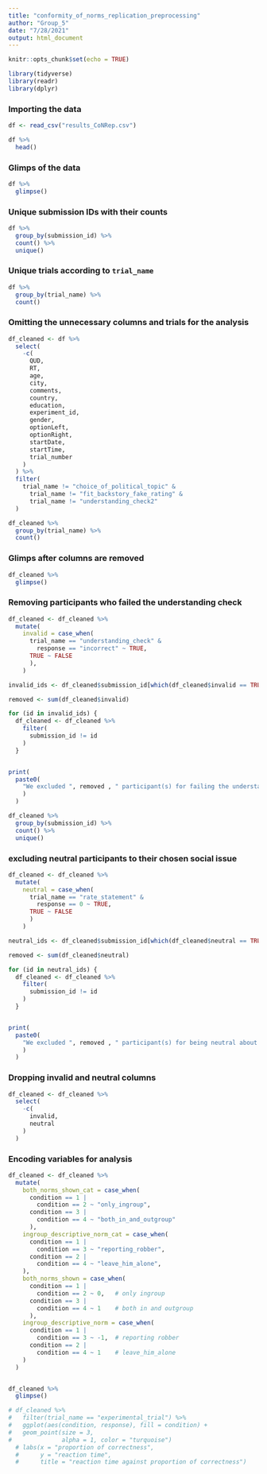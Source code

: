 ```yaml
---
title: "conformity_of_norms_replication_preprocessing"
author: "Group_5"
date: "7/28/2021"
output: html_document
---
```


```r
knitr::opts_chunk$set(echo = TRUE)
```

```r

library(tidyverse)
library(readr)
library(dplyr)

```


### Importing the data

```r
df <- read_csv("results_CoNRep.csv")
```


```r

df %>% 
  head()

```


### Glimps of the data

```r

df %>% 
  glimpse()

```


### Unique submission IDs with their counts

```r

df %>%
  group_by(submission_id) %>% 
  count() %>% 
  unique()

```


### Unique trials according to `trial_name`

```r

df %>% 
  group_by(trial_name) %>% 
  count()

```


### Omitting the unnecessary columns and trials for the analysis

```r

df_cleaned <- df %>% 
  select(
    -c(
      QUD,
      RT,
      age,
      city,
      comments,
      country,
      education,
      experiment_id,
      gender,
      optionLeft,
      optionRight,
      startDate,
      startTime,
      trial_number
    )
  ) %>% 
  filter(
    trial_name != "choice_of_political_topic" &
      trial_name != "fit_backstory_fake_rating" &
      trial_name != "understanding_check2"
  )

```


```r

df_cleaned %>% 
  group_by(trial_name) %>% 
  count()

```

### Glimps after columns are removed

```r

df_cleaned %>% 
  glimpse()

```


### Removing participants who failed the understanding check

```r

df_cleaned <- df_cleaned %>% 
  mutate(
    invalid = case_when(
      trial_name == "understanding_check" &
        response == "incorrect" ~ TRUE,
      TRUE ~ FALSE
      ),
    )

invalid_ids <- df_cleaned$submission_id[which(df_cleaned$invalid == TRUE)]

removed <- sum(df_cleaned$invalid)

for (id in invalid_ids) {
  df_cleaned <- df_cleaned %>% 
    filter(
      submission_id != id
    )
  }


print(
  paste0(
    "We excluded ", removed , " participant(s) for failing the understanding check."
    )
  )

```



```r

df_cleaned %>% 
  group_by(submission_id) %>% 
  count() %>% 
  unique()

```


### excluding neutral participants to their chosen social issue 

```r

df_cleaned <- df_cleaned %>% 
  mutate(
    neutral = case_when(
      trial_name == "rate_statement" &
        response == 0 ~ TRUE,
      TRUE ~ FALSE
      )
    )

neutral_ids <- df_cleaned$submission_id[which(df_cleaned$neutral == TRUE)]

removed <- sum(df_cleaned$neutral)

for (id in neutral_ids) {
  df_cleaned <- df_cleaned %>% 
    filter(
      submission_id != id
    )
  }


print(
  paste0(
    "We excluded ", removed , " participant(s) for being neutral about their chosen social activity."
    )
  )

```


### Dropping invalid and neutral columns

```r

df_cleaned <- df_cleaned %>% 
  select(
    -c(
      invalid,
      neutral
    )
  )

```



### Encoding variables for analysis

```r

df_cleaned <- df_cleaned %>%
  mutate(
    both_norms_shown_cat = case_when(
      condition == 1 |
        condition == 2 ~ "only_ingroup",
      condition == 3 |
        condition == 4 ~ "both_in_and_outgroup"
      ),
    ingroup_descriptive_norm_cat = case_when(
      condition == 1 |
        condition == 3 ~ "reporting_robber",
      condition == 2 |
        condition == 4 ~ "leave_him_alone",
    ),
    both_norms_shown = case_when(
      condition == 1 |
        condition == 2 ~ 0,   # only ingroup
      condition == 3 |
        condition == 4 ~ 1    # both in and outgroup
      ),
    ingroup_descriptive_norm = case_when(
      condition == 1 |
        condition == 3 ~ -1,  # reporting robber
      condition == 2 |
        condition == 4 ~ 1    # leave_him_alone
    )
  )


df_cleaned %>%
  glimpse()

```


```r

# df_cleaned %>% 
#   filter(trial_name == "experimental_trial") %>% 
#   ggplot(aes(condition, response), fill = condition) +
#   geom_point(size = 3, 
#              alpha = 1, color = "turquoise") 
  # labs(x = "proportion of correctness",
  #      y = "reaction time",
  #      title = "reaction time against proportion of correctness")

```

